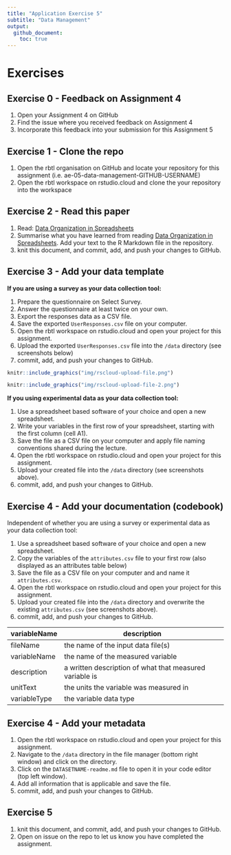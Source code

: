 ```yaml
---
title: "Application Exercise 5"
subtitle: "Data Management"
output: 
  github_document:
    toc: true
---
```


<!-- help text is included in angle brackets, and can be deleted before saving  -->

# Exercises

## Exercise 0 - Feedback on Assignment 4

1. Open your Assignment 4 on GitHub
2. Find the issue where you received feedback on Assignment 4
3. Incorporate this feedback into your submission for this Assignment 5

## Exercise 1 - Clone the repo

1. Open the rbtl organisation on GitHub and locate your repository for this assignment (i.e. ae-05-data-management-GITHUB-USERNAME)
2. Open the rbtl workspace on rstudio.cloud and clone the your repository into the workspace

## Exercise 2 - Read this paper

1. Read: [Data Organization in Spreadsheets](https://www.tandfonline.com/doi/full/10.1080/00031305.2017.1375989)
2. Summarise what you have learned from reading [Data Organization in Spreadsheets](https://www.tandfonline.com/doi/full/10.1080/00031305.2017.1375989). Add your text to the R Markdown file in the repository. 
3. knit this document, and commit, add, and push your changes to GitHub.

<!-- You can write free text or use bullet points --> 

## Exercise 3 - Add your data template

**If you are using a survey as your data collection tool:**

1. Prepare the questionnaire on Select Survey.
2. Answer the questionnaire at least twice on your own.
3. Export the responses data as a CSV file.
4. Save the exported `UserResponses.csv` file on your computer.
5. Open the rbtl workspace on rstudio.cloud and open your project for this assignment.
6. Upload the exported `UserResponses.csv` file into the `/data` directory (see screenshots below) 
7. commit, add, and push your changes to GitHub.

```r
knitr::include_graphics("img/rscloud-upload-file.png")
```
```r
knitr::include_graphics("img/rscloud-upload-file-2.png")
```

**If you using experimental data as your data collection tool:**

1. Use a spreadsheet based software of your choice and open a new spreadsheet.
2. Write your variables in the first row of your spreadsheet, starting with the first column (cell A1).
3. Save the file as a CSV file on your computer and apply file naming conventions shared during the lecture.
4. Open the rbtl workspace on rstudio.cloud and open your project for this assignment.
5. Upload your created file into the `/data` directory (see screenshots above).
6. commit, add, and push your changes to GitHub.

## Exercise 4 - Add your documentation (codebook)

Independent of whether you are using a survey or experimental data as your data collection tool:

1. Use a spreadsheet based software of your choice and open a new spreadsheet.
2. Copy the variables of the `attributes.csv` file to your first row (also displayed as an attributes table below)
3. Save the file as a CSV file on your computer and and name it `attributes.csv`.
4. Open the rbtl workspace on rstudio.cloud and open your project for this assignment.
5. Upload your created file into the `/data` directory and overwrite the existing `attributes.csv` (see screenshots above).
6. commit, add, and push your changes to GitHub.

| variableName | description                                             |
|--------------|---------------------------------------------------------|
| fileName     | the name of the input data file(s)                      |
| variableName | the name of the measured variable                       |
| description  | a written description of what that measured variable is |
| unitText     | the units the variable was measured in                  |
| variableType | the variable data type                                  |

## Exercise 4 - Add your metadata 

1. Open the rbtl workspace on rstudio.cloud and open your project for this assignment.
2. Navigate to the `/data` directory in the file manager (bottom right window) and click on the directory.
3. Click on the `DATASETNAME-readme.md` file to open it in your code editor (top left window).
4. Add all information that is applicable and save the file.
5. commit, add, and push your changes to GitHub.

## Exercise 5

1. knit this document, and commit, add, and push your changes to GitHub.
2. Open on issue on the repo to let us know you have completed the assignment.

